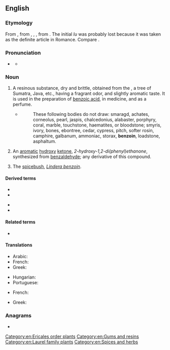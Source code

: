 ==English==
{{wikipedia}}

===Etymology===
From {{etyl|frm|en}} {{m|frm|benjoin}}, from {{etyl|es|en}} {{m|es|benjuí}}, {{etyl|pt|en}} {{m|pt|beijoin}}, {{etyl|it|en}} {{m|it|benzoi}}, from {{etyl|ar|en}} {{m|ar|لُبَان جَاوِيّ||Javanese frankincense}}. The initial ''lu'' was probably lost because it was taken as the definite article in Romance. Compare {{m|en|oliban}}.

===Pronunciation===
* {{a|UK}} {{IPA|en|/ˈbɛnzəʊɪn/|/ˈbɛnzɔɪn/}}
** {{audio|en|LL-Q1860 (eng)-Vealhurl-benzoin.wav|Audio (UK)}}

===Noun===
{{en-noun|~}}

# A resinous substance, dry and brittle, obtained from the {{taxlink|Styrax benzoin|species|noshow=1}}, a tree of Sumatra, Java, etc., having a fragrant odor, and slightly aromatic taste. It is used in the preparation of [[benzoic acid]], in medicine, and as a perfume. {{defdate|from 16th c.}}
#* {{rfdatek|en|Francis Bacon}}
#*: These following bodies do not draw: smaragd, achates, corneolus, pearl, jaspis, chalcedonius, alabaster, porphyry, coral, marble, touchstone, haematites, or bloodstone; smyris, ivory, bones, ebontree, cedar, cypress, pitch, softer rosin, camphire, galbanum, ammoniac, storax, '''benzoin''', loadstone, asphaltum.
# {{lb|en|organic compound}} An [[aromatic]] [[hydroxy]] [[ketone]], ''2-hydroxy-1,2-di(phenyl)ethanone'', synthesized from [[benzaldehyde]]; any derivative of this compound. {{defdate|from 19th c.}}
# The [[spicebush]], ''[[Lindera benzoin]]''. {{defdate|from 19th c.}}

====Derived terms====
{{der-top}}
* {{l|en|benjamin}}
* {{l|en|benzene}}
{{der-mid}}
* {{l|en|benzoic}}
* {{l|en|flowers of benzoin}}
{{der-bottom}}

====Related terms====
* {{l|en|benjamin}}

====Translations====
{{trans-top|resinous substance from tree}}
* Arabic: {{t|ar|لُبَان جَاوِيّ|m}}
* French: {{t+|fr|benjoin|m}}
* Greek: {{t+|el|βενζόη|f}}
{{trans-mid}}
* Hungarian: {{t|hu|benzoe}}
* Portuguese: {{t|pt|beijoim|m}}
{{trans-bottom}}

{{trans-top|white crystalline substance}}
* French: {{t|fr|benzoïne|f}}
{{trans-mid}}
* Greek: {{t+|el|βενζόη|f}}
{{trans-bottom}}

{{trans-see|spicebush}}

===Anagrams===
* {{anagrams|en|a=beinnoz|Benzion}}

[[Category:en:Ericales order plants]]
[[Category:en:Gums and resins]]
[[Category:en:Laurel family plants]]
[[Category:en:Spices and herbs]]